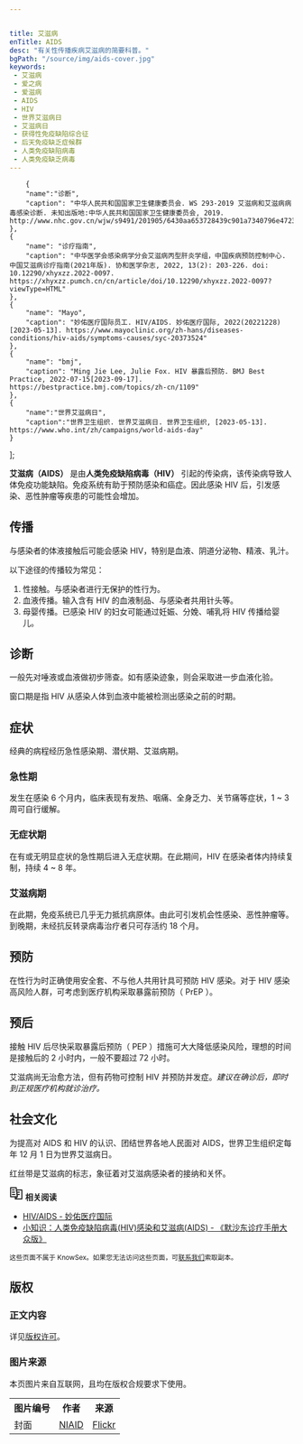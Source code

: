 ```yaml
---


title: 艾滋病
enTitle: AIDS
desc: "有关性传播疾病艾滋病的简要科普。"
bgPath: "/source/img/aids-cover.jpg"
keywords: 
 - 艾滋病
 - 爱之病
 - 爱滋病
 - AIDS
 - HIV
 - 世界艾滋病日
 - 艾滋病日
 - 获得性免疫缺陷综合征
 - 后天免疫缺乏症候群
 - 人类免疫缺陷病毒
 - 人类免疫缺乏病毒
---
```



        {
        "name":"诊断",
        "caption": "中华人民共和国国家卫生健康委员会. WS 293-2019 艾滋病和艾滋病病毒感染诊断. 未知出版地:中华人民共和国国家卫生健康委员会, 2019. http://www.nhc.gov.cn/wjw/s9491/201905/6430aa653728439c901a7340796e4723.shtml"
    },
    {
        "name": "诊疗指南",
        "caption": "中华医学会感染病学分会艾滋病丙型肝炎学组，中国疾病预防控制中心. 中国艾滋病诊疗指南(2021年版). 协和医学杂志, 2022, 13(2): 203-226. doi: 10.12290/xhyxzz.2022-0097. https://xhyxzz.pumch.cn/cn/article/doi/10.12290/xhyxzz.2022-0097?viewType=HTML"
    },
    {
        "name": "Mayo",
        "caption": "妙佑医疗国际员工. HIV/AIDS. 妙佑医疗国际, 2022(20221228)[2023-05-13]. https://www.mayoclinic.org/zh-hans/diseases-conditions/hiv-aids/symptoms-causes/syc-20373524"
    },
    {
        "name": "bmj",
        "caption": "Ming Jie Lee, Julie Fox. HIV 暴露后预防. BMJ Best Practice, 2022-07-15[2023-09-17]. https://bestpractice.bmj.com/topics/zh-cn/1109"
    },
    {
        "name":"世界艾滋病日",
        "caption":"世界卫生组织. 世界艾滋病日. 世界卫生组织, [2023-05-13]. https://www.who.int/zh/campaigns/world-aids-day"
    }
];

**艾滋病（AIDS）** 是由**人类免疫缺陷病毒（HIV）** 引起的传染病，该传染病导致人体免疫功能缺陷。免疫系统有助于预防感染和癌症。因此感染 HIV 后，引发感染、恶性肿瘤等疾患的可能性会增加。

传播
--

与感染者的体液接触后可能会感染 HIV，特别是血液、阴道分泌物、精液、乳汁。

以下途径的传播较为常见：

1.  性接触。与感染者进行无保护的性行为。
2.  血液传播。输入含有 HIV 的血液制品、与感染者共用针头等。
3.  母婴传播。已感染 HIV 的妇女可能通过妊娠、分娩、哺乳将 HIV 传播给婴儿。

诊断
--

一般先对唾液或血液做初步筛查。如有感染迹象，则会采取进一步血液化验。

窗口期是指 HIV 从感染人体到血液中能被检测出感染之前的时期。<Cite citeName='诊断' citeList={citeList} />

症状
--

经典的病程经历急性感染期、潜伏期、艾滋病期。<Cite citeName='诊疗指南' citeList={citeList} />

### 急性期

发生在感染 6 个月内，临床表现有发热、咽痛、全身乏力、关节痛等症状，1 ~ 3 周可自行缓解。

### 无症状期

在有或无明显症状的急性期后进入无症状期。在此期间，HIV 在感染者体内持续复制，持续 4 ~ 8 年。

### 艾滋病期

在此期，免疫系统已几乎无力抵抗病原体。由此可引发机会性感染、恶性肿瘤等。到晚期，未经抗反转录病毒治疗者只可存活约 18 个月。

预防
--

在性行为时正确使用安全套、不与他人共用针具可预防 HIV 感染。对于 HIV 感染高风险人群，可考虑到医疗机构采取暴露前预防（ PrEP ）。<Cite citeName='诊疗指南' citeList={citeList} /><Cite citeName='Mayo' citeList={citeList} />

预后
--

接触 HIV 后尽快采取暴露后预防（ PEP ）措施可大大降低感染风险，理想的时间是接触后的 2 小时内，一般不要超过 72 小时。<Cite citeName='Mayo' citeList={citeList} /><Cite citeName='bmj' citeList={citeList} />

艾滋病尚无治愈方法，但有药物可控制 HIV 并预防并发症。<Cite citeName='Mayo' citeList={citeList} />建议在确诊后，即时到正规医疗机构就诊治疗。

社会文化
----

为提高对 AIDS 和 HIV 的认识、团结世界各地人民面对 AIDS，世界卫生组织定每年 12 月 1 日为世界艾滋病日。<Cite citeName='世界艾滋病日' citeList={citeList} />

红丝带是艾滋病的标志，象征着对艾滋病感染者的接纳和关怀。

<div class="notice bg-light">
  <p>
    <svg width="24" height="24" viewBox="0 0 48 48" fill="none" xmlns="http://www.w3.org/2000/svg"><rect width="48" height="48" fill="white" fill-opacity="0.01"></rect><path d="M21 44L20 36" stroke="#333" stroke-width="4" stroke-linecap="round" stroke-linejoin="round"></path><path d="M44 44V12H25L26 20L27 28L28 36L21 44H44Z" fill="none" stroke="#333" stroke-width="4" stroke-linecap="round" stroke-linejoin="round"></path><path d="M27 28H35" stroke="#333" stroke-width="4" stroke-linecap="round" stroke-linejoin="round"></path><path d="M26 20H35" stroke="#333" stroke-width="4" stroke-linecap="round" stroke-linejoin="round"></path><path d="M4 4H24L25 12L26 20L27 28L28 36H20H4V4Z" fill="none" stroke="#333" stroke-width="4" stroke-linecap="round" stroke-linejoin="round"></path><path d="M10 12H17" stroke="#333" stroke-width="4" stroke-linecap="round" stroke-linejoin="round"></path><path d="M10 20H18" stroke="#333" stroke-width="4" stroke-linecap="round" stroke-linejoin="round"></path><path d="M10 28H19" stroke="#333" stroke-width="4" stroke-linecap="round" stroke-linejoin="round"></path></svg>            
    <b>相关阅读</b>            
  </p>
  <ul>
    <li><a target="_blank" href="https://www.mayoclinic.org/zh-hans/diseases-conditions/hiv-aids/symptoms-causes/syc-20373524">HIV/AIDS - 妙佑医疗国际</a></li>
    <li><a target="_blank" href="https://www.msdmanuals.cn/home/quick-facts-infections/human-immunodeficiency-virus-hiv-infection/human-immunodeficiency-virus-hiv-infection-and-aids">小知识：人类免疫缺陷病毒(HIV)感染和艾滋病(AIDS)  - 《默沙东诊疗手册大众版》</a></li>
  </ul>
  <p><small>这些页面不属于 KnowSex。如果您无法访问这些页面，可<a href="/general/communicate">联系我们</a>索取副本。</small></p>
</div>

<End />
<ReferList citeList={citeList} />
<h2>版权</h2>
<h3 class="mt-4 mb-3">正文内容</h3>
<p>详见<a href="/general/copyright">版权许可</a>。</p>
<h3 class="mt-4 mb-3">图片来源</h3>
<p>本页图片来自互联网，且均在版权合规要求下使用。</p>
<table class="table table-bordered" style="overflow:auto">
  <tbody>
    <tr>
      <th>图片编号</th>
      <th>作者</th>
      <th>来源</th>
    </tr>
    <tr>
      <td>封面</td>
      <td><a target="_blank" href="https://www.flickr.com/photos/niaid/">NIAID</a></td>
      <td><a target="_blank" href="https://www.flickr.com/photos/niaid/52371087812/">Flickr</a></td>
    </tr>
  </tbody>
</table>